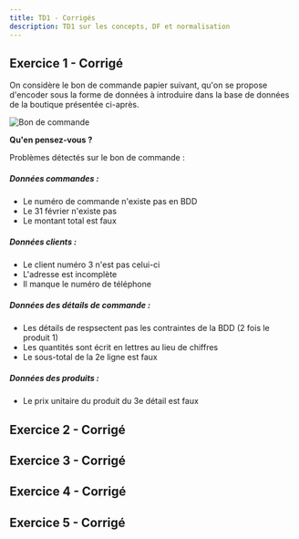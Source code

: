 ```yaml
---
title: TD1 - Corrigés
description: TD1 sur les concepts, DF et normalisation
---
```


## Exercice 1 - Corrigé

On considère le bon de commande papier suivant, qu'on se propose d'encoder sous la forme de données à introduire dans la base de données de la boutique présentée ci-après.

![Bon de commande](/src/content/exercices/01-concepts/10-td1-concepts-01-bon-de-commande.svg)

**Qu'en pensez-vous ?**

Problèmes détectés sur le bon de commande :

##### Données commandes : 

* Le numéro de commande n'existe pas en BDD
* Le 31 février n'existe pas
* Le montant total est faux

##### Données clients :

* Le client numéro 3 n'est pas celui-ci
* L'adresse est incomplète
* Il manque le numéro de téléphone

##### Données des détails de commande :

* Les détails de respsectent pas les contraintes de la BDD (2 fois le produit 1)
* Les quantités sont écrit en lettres au lieu de chiffres
* Le sous-total de la 2e ligne est faux

##### Données des produits :

* Le prix unitaire du produit du 3e détail est faux


## Exercice 2 - Corrigé


<Exercice2 />


## Exercice 3 - Corrigé


<Exercice3 />

## Exercice 4 - Corrigé


<Exercice4 />

## Exercice 5 - Corrigé


<Exercice5 />
